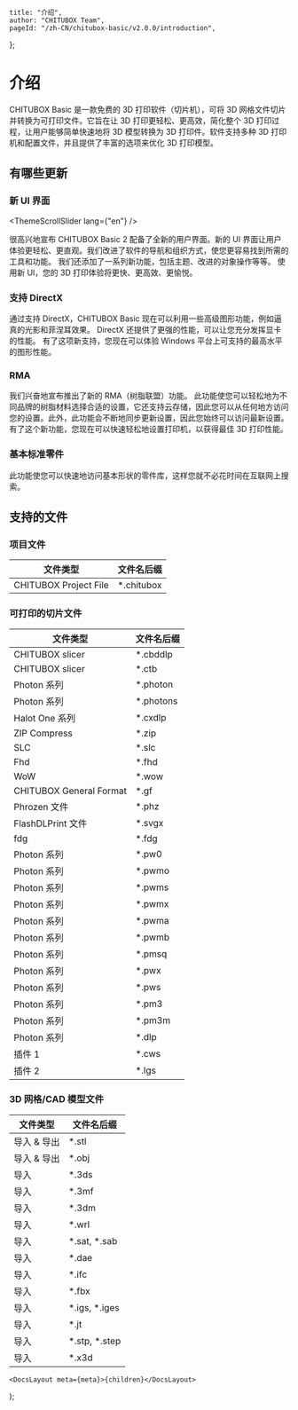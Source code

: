
	title: "介绍",
	author: "CHITUBOX Team",
	pageId: "/zh-CN/chitubox-basic/v2.0.0/introduction",
};

# 介绍

CHITUBOX Basic 是一款免费的 3D 打印软件（切片机），可将 3D 网格文件切片并转换为可打印文件。它旨在让 3D 打印更轻松、更高效，简化整个 3D 打印过程，让用户能够简单快速地将 3D 模型转换为 3D 打印件。软件支持多种 3D 打印机和配置文件，并且提供了丰富的选项来优化 3D 打印模型。

## 有哪些更新

### 新 UI 界面

<ThemeScrollSlider lang={"en"} />

很高兴地宣布 CHITUBOX Basic 2 配备了全新的用户界面。新的 UI 界面让用户体验更轻松、更直观。我们改进了软件的导航和组织方式，使您更容易找到所需的工具和功能。 我们还添加了一系列新功能，包括主题、改进的对象操作等等。 使用新 UI，您的 3D 打印体验将更快、更高效、更愉悦。

### 支持 DirectX

<DirectX />

通过支持 DirectX，CHITUBOX Basic 现在可以利用一些高级图形功能，例如逼真的光影和菲涅耳效果。 DirectX 还提供了更强的性能，可以让您充分发挥显卡的性能。 有了这项新支持，您现在可以体验 Windows 平台上可支持的最高水平的图形性能。

### RMA

<Rma />

我们兴奋地宣布推出了新的 RMA（树脂联盟）功能。 此功能使您可以轻松地为不同品牌的树脂材料选择合适的设置，它还支持云存储，因此您可以从任何地方访问您的设置。此外，此功能会不断地同步更新设置，因此您始终可以访问最新设置。有了这个新功能，您现在可以快速轻松地设置打印机，以获得最佳 3D 打印性能。

### 基本标准零件

此功能使您可以快速地访问基本形状的零件库，这样您就不必花时间在互联网上搜索。

## 支持的文件

### 项目文件

| 文件类型              | 文件名后缀  |
| --------------------- | ----------- |
| CHITUBOX Project File | \*.chitubox |

### 可打印的切片文件

| 文件类型                | 文件名后缀 |
| ----------------------- | ---------- |
| CHITUBOX slicer         | \*.cbddlp  |
| CHITUBOX slicer         | \*.ctb     |
| Photon 系列             | \*.photon  |
| Photon 系列             | \*.photons |
| Halot One 系列          | \*.cxdlp   |
| ZIP Compress            | \*.zip     |
| SLC                     | \*.slc     |
| Fhd                     | \*.fhd     |
| WoW                     | \*.wow     |
| CHITUBOX General Format | \*.gf      |
| Phrozen 文件            | \*.phz     |
| FlashDLPrint 文件       | \*.svgx    |
| fdg                     | \*.fdg     |
| Photon 系列             | \*.pw0     |
| Photon 系列             | \*.pwmo    |
| Photon 系列             | \*.pwms    |
| Photon 系列             | \*.pwmx    |
| Photon 系列             | \*.pwma    |
| Photon 系列             | \*.pwmb    |
| Photon 系列             | \*.pmsq    |
| Photon 系列             | \*.pwx     |
| Photon 系列             | \*.pws     |
| Photon 系列             | \*.pm3     |
| Photon 系列             | \*.pm3m    |
| Photon 系列             | \*.dlp     |
| 插件 1                  | \*.cws     |
| 插件 2                  | \*.lgs     |

### 3D 网格/CAD 模型文件

| 文件类型    | 文件名后缀      |
| ----------- | --------------- |
| 导入 & 导出 | \*.stl          |
| 导入 & 导出 | \*.obj          |
| 导入        | \*.3ds          |
| 导入        | \*.3mf          |
| 导入        | \*.3dm          |
| 导入        | \*.wrl          |
| 导入        | \*.sat, \*.sab  |
| 导入        | \*.dae          |
| 导入        | \*.ifc          |
| 导入        | \*.fbx          |
| 导入        | \*.igs, \*.iges |
| 导入        | \*.jt           |
| 导入        | \*.stp, \*.step |
| 导入        | \*.x3d          |

	<DocsLayout meta={meta}>{children}</DocsLayout>
);
